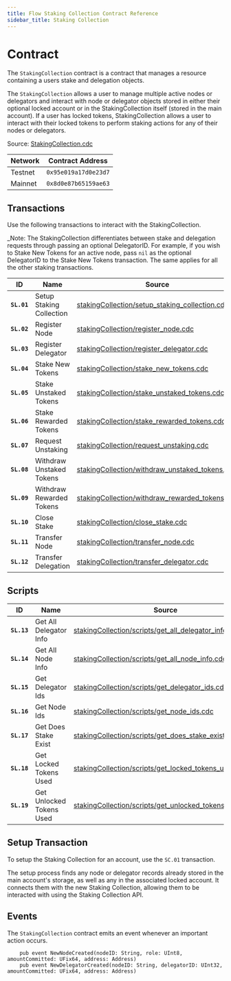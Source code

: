 ```yaml
---
title: Flow Staking Collection Contract Reference
sidebar_title: Staking Collection
---
```


# Contract

The `StakingCollection` contract is a contract that manages a resource containing a users stake and delegation objects.

The `StakingCollection` allows a user to manage multiple active nodes or delegators and interact with node or delegator objects
stored in either their optional locked account or in the StakingCollection itself (stored in the main account). If a user has locked tokens, StakingCollection
allows a user to interact with their locked tokens to perform staking actions for any of their nodes or delegators.

Source: [StakingCollection.cdc](https://github.com/onflow/flow-core-contracts/blob/master/contracts/StakingCollection.cdc)

| Network | Contract Address     |
|---------|----------------------|
| Testnet | `0x95e019a17d0e23d7` |
| Mainnet | `0x8d0e87b65159ae63` | 

## Transactions

Use the following transactions to interact with the StakingCollection.

_Note: The StakingCollection differentiates between stake and delegation requests through
passing an optional DelegatorID. For example, if you wish to Stake New Tokens for an active node,
pass `nil` as the optional DelegatorID to the Stake New Tokens transaction. The same applies for all the other staking transactions.

| ID        | Name                                   | Source |
|-----------|----------------------------------------|--------|
|**`SL.01`**| Setup Staking Collection               | [stakingCollection/setup_staking_collection.cdc](https://github.com/onflow/flow-core-contracts/blob/master/transactions/stakingCollection/setup_staking_collection.cdc) |
|**`SL.02`**| Register Node                          | [stakingCollection/register_node.cdc](https://github.com/onflow/flow-core-contracts/blob/master/transactions/stakingCollection/register_node.cdc) |
|**`SL.03`**| Register Delegator                     | [stakingCollection/register_delegator.cdc](https://github.com/onflow/flow-core-contracts/blob/master/transactions/stakingCollection/register_delegator.cdc) |
|**`SL.04`**| Stake New Tokens                       | [stakingCollection/stake_new_tokens.cdc](https://github.com/onflow/flow-core-contracts/blob/master/transactions/stakingCollection/stake_new_tokens.cdc) |
|**`SL.05`**| Stake Unstaked Tokens                  | [stakingCollection/stake_unstaked_tokens.cdc](https://github.com/onflow/flow-core-contracts/blob/master/transactions/stakingCollection/stake_unstaked_tokens.cdc) |
|**`SL.06`**| Stake Rewarded Tokens                 | [stakingCollection/stake_rewarded_tokens.cdc](https://github.com/onflow/flow-core-contracts/blob/master/transactions/stakingCollection/stake_rewarded_tokens.cdc) |
|**`SL.07`**| Request Unstaking                      | [stakingCollection/request_unstaking.cdc](https://github.com/onflow/flow-core-contracts/blob/master/transactions/stakingCollection/request_unstaking.cdc) |
|**`SL.08`**| Withdraw Unstaked Tokens               | [stakingCollection/withdraw_unstaked_tokens.cdc](https://github.com/onflow/flow-core-contracts/blob/master/transactions/stakingCollection/withdraw_unstaked_tokens.cdc) |
|**`SL.09`**| Withdraw Rewarded Tokens               | [stakingCollection/withdraw_rewarded_tokens.cdc](https://github.com/onflow/flow-core-contracts/blob/master/transactions/stakingCollection/withdraw_rewarded_tokens.cdc) |
|**`SL.10`**| Close Stake                            | [stakingCollection/close_stake.cdc](https://github.com/onflow/flow-core-contracts/blob/master/transactions/stakingCollection/close_stake.cdc) |
|**`SL.11`**| Transfer Node                          | [stakingCollection/transfer_node.cdc](https://github.com/onflow/flow-core-contracts/blob/master/transactions/stakingCollection/transfer_node.cdc) |
|**`SL.12`**| Transfer Delegation                    | [stakingCollection/transfer_delegator.cdc](https://github.com/onflow/flow-core-contracts/blob/master/transactions/stakingCollection/transfer_delegator.cdc) |

## Scripts

| ID        | Name                                   | Source |
|-----------|----------------------------------------|--------|
|**`SL.13`**| Get All Delegator Info                 | [stakingCollection/scripts/get_all_delegator_info.cdc](https://github.com/onflow/flow-core-contracts/blob/master/transactions/stakingCollection/scripts/get_all_delegator_info.cdc) |
|**`SL.14`**| Get All Node Info                      | [stakingCollection/scripts/get_all_node_info.cdc](https://github.com/onflow/flow-core-contracts/blob/master/transactions/stakingCollection/scripts/get_all_node_info.cdc) |
|**`SL.15`**| Get Delegator Ids                      | [stakingCollection/scripts/get_delegator_ids.cdc](https://github.com/onflow/flow-core-contracts/blob/master/transactions/stakingCollection/scripts/get_delegator_ids.cdc) |
|**`SL.16`**| Get Node Ids                           | [stakingCollection/scripts/get_node_ids.cdc](https://github.com/onflow/flow-core-contracts/blob/master/transactions/stakingCollection/scripts/get_node_ids.cdc) |
|**`SL.17`**| Get Does Stake Exist                   | [stakingCollection/scripts/get_does_stake_exist.cdc](https://github.com/onflow/flow-core-contracts/blob/master/transactions/stakingCollection/scripts/get_does_stake_exist.cdc) |
|**`SL.18`**| Get Locked Tokens Used                 | [stakingCollection/scripts/get_locked_tokens_used.cdc](https://github.com/onflow/flow-core-contracts/blob/master/transactions/stakingCollection/scripts/get_locked_tokens_used.cdc) |
|**`SL.19`**| Get Unlocked Tokens Used               | [stakingCollection/scripts/get_unlocked_tokens_used.cdc](https://github.com/onflow/flow-core-contracts/blob/master/transactions/stakingCollection/scripts/get_unlocked_tokens_used.cdc) |


## Setup Transaction

To setup the Staking Collection for an account, use the `SC.01` transaction.

The setup process finds any node or delegator records already stored in the main account's storage, as well as any in the associated locked account. It connects them with the new Staking Collection, allowing them
to be interacted with using the Staking Collection API.

## Events

The `StakingCollection` contract emits an event whenever an important action occurs.

```cadence
    pub event NewNodeCreated(nodeID: String, role: UInt8, amountCommitted: UFix64, address: Address)
    pub event NewDelegatorCreated(nodeID: String, delegatorID: UInt32, amountCommitted: UFix64, address: Address)
```
